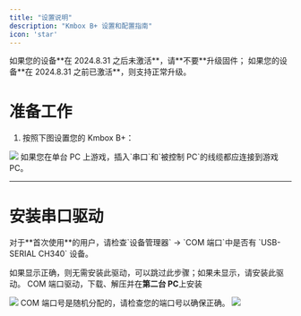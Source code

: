 ```yaml
---
title: "设置说明"
description: "Kmbox B+ 设置和配置指南"
icon: 'star'
---
```

<Warning>
  如果您的设备**在 2024.8.31 之后未激活**，请**不要**升级固件；  
  如果您的设备**在 2024.8.31 之前已激活**，则支持正常升级。
</Warning>

# 准备工作
1. 按照下图设置您的 Kmbox B+：
<Frame>
      <img src="/cn/images/b0.png" />
</Frame>
<Note>
  如果您在单台 PC 上游戏，插入`串口`和`被控制 PC`的线缆都应连接到游戏 PC。
</Note>

---

# 安装串口驱动
<Note>
  对于**首次使用**的用户，请检查`设备管理器` -> `COM 端口`中是否有 `USB-SERIAL CH340` 设备。 

如果显示正确，则无需安装此驱动，可以跳过此步骤；如果未显示，请安装此驱动。
</Note>
<Card title="Kmbox B+ 串口驱动" icon="download" href="#">COM 端口驱动，下载、解压并在**第二台 PC**上安装</Card>
<Frame>
      <img src="/cn/images/b1.png" />
</Frame>
<Note>
  COM 端口号是随机分配的，请检查您的端口号以确保正确。
</Note>
<Frame>
      <img src="/cn/images/b2.png" />
</Frame>